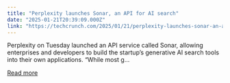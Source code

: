 ```yaml
---
title: "Perplexity launches Sonar, an API for AI search"
date: "2025-01-21T20:39:09.000Z"
link: "https://techcrunch.com/2025/01/21/perplexity-launches-sonar-an-api-for-ai-search/"
---
```


Perplexity on Tuesday launched an API service called Sonar, allowing enterprises and developers to build the startup&#8217;s generative AI search tools into their own applications. &#8220;While most g...

[Read more](https://techcrunch.com/2025/01/21/perplexity-launches-sonar-an-api-for-ai-search/)
